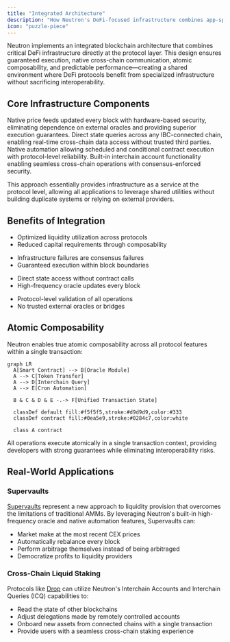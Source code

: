 ```yaml
---
title: "Integrated Architecture"
description: "How Neutron's DeFi-focused infrastructure combines app-specific features with atomic composability"
icon: "puzzle-piece"
---
```


Neutron implements an integrated blockchain architecture that combines critical DeFi infrastructure directly at the protocol layer. This design ensures guaranteed execution, native cross-chain communication, atomic composability, and predictable performance—creating a shared environment where DeFi protocols benefit from specialized infrastructure without sacrificing interoperability.

## Core Infrastructure Components

<CardGroup cols={2}>
  <Card title="Oracle Module" icon="bolt" iconType="duotone" href="/developers/modules/oracle">
    Native price feeds updated every block with hardware-based security, eliminating dependence on external oracles and providing superior execution guarantees.
  </Card>
  <Card title="Interchain Queries (ICQ)" icon="network-wired" iconType="duotone" href="/developers/modules/interchain-queries">
    Direct state queries across any IBC-connected chain, enabling real-time cross-chain data access without trusted third parties.
  </Card>
  <Card title="Cron Module" icon="clock" iconType="duotone" href="/developers/modules/cron">
    Native automation allowing scheduled and conditional contract execution with protocol-level reliability.
  </Card>
  <Card title="Interchain Accounts" icon="arrows-left-right" iconType="duotone" href="/developers/tutorials/cosmwasm_ica">
    Built-in interchain account functionality enabling seamless cross-chain operations with consensus-enforced security.
  </Card>
</CardGroup>

This approach essentially provides infrastructure as a service at the protocol level, allowing all applications to leverage shared utilities without building duplicate systems or relying on external providers.

## Benefits of Integration

<CardGroup cols={2}>
  <Card title="Capital Efficiency" icon="coins" iconType="duotone">
    <ul className="mt-2 space-y-1">
      <li>Optimized liquidity utilization across protocols</li>
      <li>Reduced capital requirements through composability</li>
    </ul>
  </Card>
  
  <Card title="Reliability" icon="shield-check" iconType="duotone">
    <ul className="mt-2 space-y-1">
      <li>Infrastructure failures are consensus failures</li>
      <li>Guaranteed execution within block boundaries</li>
    </ul>
  </Card>
  
  <Card title="Performance" icon="bolt" iconType="duotone">
    <ul className="mt-2 space-y-1">
      <li>Direct state access without contract calls</li>
      <li>High-frequency oracle updates every block</li>
    </ul>
  </Card>
  
  <Card title="Security" icon="lock" iconType="duotone">
    <ul className="mt-2 space-y-1">
      <li>Protocol-level validation of all operations</li>
      <li>No trusted external oracles or bridges</li>
    </ul>
  </Card>
</CardGroup>

## Atomic Composability

Neutron enables true atomic composability across all protocol features within a single transaction:

```mermaid
graph LR
  A[Smart Contract] --> B[Oracle Module]
  A --> C[Token Transfer]
  A --> D[Interchain Query]
  A --> E[Cron Automation]
  
  B & C & D & E -.-> F[Unified Transaction State]
  
  classDef default fill:#f5f5f5,stroke:#d9d9d9,color:#333
  classDef contract fill:#0ea5e9,stroke:#0284c7,color:white
  
  class A contract
```

All operations execute atomically in a single transaction context, providing developers with strong guarantees while eliminating interoperability risks.

## Real-World Applications

### Supervaults
[Supervaults](/defi/supervaults) represent a new approach to liquidity provision that overcomes the limitations of traditional AMMs. By leveraging Neutron's built-in high-frequency oracle and native automation features, Supervaults can:

- Market make at the most recent CEX prices
- Automatically rebalance every block
- Perform arbitrage themselves instead of being arbitraged
- Democratize profits to liquidity providers

### Cross-Chain Liquid Staking
Protocols like [Drop](/defi/drop) can utilize Neutron's Interchain Accounts and Interchain Queries (ICQ) capabilities to:

- Read the state of other blockchains
- Adjust delegations made by remotely controlled accounts
- Onboard new assets from connected chains with a single transaction
- Provide users with a seamless cross-chain staking experience
